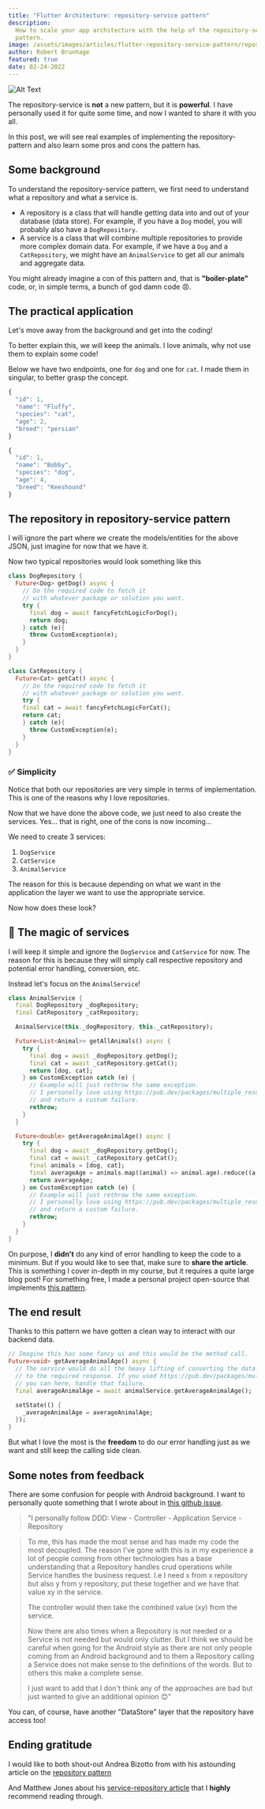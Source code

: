 ```yaml
---
title: "Flutter Architecture: repository-service pattern"
description:
  How to scale your app architecture with the help of the repository-service
  pattern.
image: /assets/images/articles/flutter-repository-service-pattern/repository-service-pattern.webp
author: Robert Brunhage
featured: true
date: 02-24-2022
---
```



![Alt Text](/assets/images/articles/flutter-repository-service-pattern/repository-service-pattern.webp)

The repository-service is **not** a new pattern, but it is **powerful**. I have
personally used it for quite some time, and now I wanted to share it with you
all.

In this post, we will see real examples of implementing the repository-pattern
and also learn some pros and cons the pattern has.

## Some background

To understand the repository-service pattern, we first need to understand what a
repository and what a service is.

- A repository is a class that will handle getting data into and out of your
  database (data store). For example, if you have a `Dog` model, you will
  probably also have a `DogRepository`.
- A service is a class that will combine multiple repositories to provide more
  complex domain data. For example, if we have a `Dog` and a `CatRepository`, we
  might have an `AnimalService` to get all our animals and aggregate data.

You might already imagine a con of this pattern and, that is **"boiler-plate"**
code, or, in simple terms, a bunch of god damn code 😡.

## The practical application

Let's move away from the background and get into the coding!

To better explain this, we will keep the animals. I love animals, why not use
them to explain some code!

Below we have two endpoints, one for `dog` and one for `cat`. I made them in
singular, to better grasp the concept.

```js
{
  "id": 1,
  "name": "Fluffy",
  "species": "cat",
  "age": 2,
  "breed": "persian"
}
```

```js
{
  "id": 1,
  "name": "Bobby",
  "species": "dog",
  "age": 4,
  "breed": "Keeshound"
}
```

## The repository in repository-service pattern

I will ignore the part where we create the models/entities for the above JSON,
just imagine for now that we have it.

Now two typical repositories would look something like this

```dart
class DogRepository {
  Future<Dog> getDog() async {
    // Do the required code to fetch it
    // with whatever package or solution you want.
    try {
      final dog = await fancyFetchLogicForDog();
      return dog;
    } catch (e){
      throw CustomException(e);
    }
  }
}
```

```dart
class CatRepository {
  Future<Cat> getCat() async {
    // Do the required code to fetch it
    // with whatever package or solution you want.
    try {
    final cat = await fancyFetchLogicForCat();
    return cat;
    } catch (e){
      throw CustomException(e);
    }
  }
}
```

### ✅ Simplicity

Notice that both our repositories are very simple in terms of implementation.
This is one of the reasons why I love repositories.

Now that we have done the above code, we just need to also create the services.
Yes... that is right, one of the cons is now incoming...

We need to create 3 services:

1. `DogService`
2. `CatService`
3. `AnimalService`

The reason for this is because depending on what we want in the application the
layer we want to use the appropriate service.

Now how does these look?

## 🧙 The magic of services

I will keep it simple and ignore the `DogService` and `CatService` for now. The
reason for this is because they will simply call respective repository and
potential error handling, conversion, etc.

Instead let's focus on the `AnimalService`!

```dart
class AnimalService {
  final DogRepository _dogRepository;
  final CatRepository _catRepository;

  AnimalService(this._dogRepository, this._catRepository);

  Future<List<Animal>> getAllAnimals() async {
    try {
      final dog = await _dogRepository.getDog();
      final cat = await _catRepository.getCat();
      return [dog, cat];
    } on CustomException catch (e) {
      // Example will just rethrow the same exception.
      // I personally love using https://pub.dev/packages/multiple_result
      // and return a custom failure.
      rethrow;
    }
  }

  Future<double> getAverageAnimalAge() async {
    try {
      final dog = await _dogRepository.getDog();
      final cat = await _catRepository.getCat();
      final animals = [dog, cat];
      final averageAge = animals.map((animal) => animal.age).reduce((a, b) => a + b) / animals.length;
      return averageAge;
    } on CustomException catch (e) {
      // Example will just rethrow the same exception.
      // I personally love using https://pub.dev/packages/multiple_result
      // and return a custom failure.
      rethrow;
    }
  }
}
```

On purpose, I **didn't** do any kind of error handling to keep the code to a
minimum. But if you would like to see that, make sure to **share the article**.
This is something I cover in-depth in my course, but it requires a quite large
blog post! For something free, I made a personal project open-source that
implements [this pattern](https://github.com/RobertBrunhage/budget_together).

<div className="blog_post_component">
  <emailSignup color={"var(--secondary-bg-color)"} />
</div>

## The end result

Thanks to this pattern we have gotten a clean way to interact with our backend
data.

```dart
// Imagine this has some fancy ui and this would be the method call.
Future<void> getAverageAnimalAge() async {
  // The service would do all the heavy lifting of converting the data
  // to the required response. If you used https://pub.dev/packages/multiple_result
  // you can here, handle that failure.
  final averageAnimalAge = await animalService.getAverageAnimalAge();

  setState(() {
    _averageAnimalAge = averageAnimalAge;
  });
}
```

But what I love the most is the **freedom** to do our error handling just as we
want and still keep the calling side clean.

## Some notes from feedback

There are some confusion for people with Android background. I want to
personally quote something that I wrote about in
[this github issue](https://github.com/brianegan/new_flutter_template/issues/14#issuecomment-768418650).

> "I personally follow DDD: View - Controller - Application Service - Repository

> To me, this has made the most sense and has made my code the most decoupled.
> The reason I've gone with this is in my experience a lot of people coming from
> other technologies has a base understanding that a Repository handles crud
> operations while Service handles the business request. I.e I need x from x
> repository but also y from y repository, put these together and we have that
> value xy in the service.
>
> The controller would then take the combined value (xy) from the service.
>
> Now there are also times when a Repository is not needed or a Service is not
> needed but would only clutter. But I think we should be careful when going for
> the Android style as there are not only people coming from an Android
> background and to them a Repository calling a Service does not make sense to
> the definitions of the words. But to others this make a complete sense.
>
> I just want to add that I don't think any of the approaches are bad but just
> wanted to give an additional opinion 😊"

You can, of course, have another "DataStore" layer that the repository have
access too!

## Ending gratitude

I would like to both shout-out Andrea Bizotto from with his astounding article
on the
[repository pattern](https://codewithandrea.com/articles/flutter-repository-pattern/)

And Matthew Jones about his
[service-repository article](https://exceptionnotfound.net/the-repository-service-pattern-with-dependency-injection-and-asp-net-core/)
that I **highly** recommend reading through.

<div className="blog_post_component">
  <blogShareFooter message="Robert's new article about repository-service pattern in Flutter is great, highly recommend it!" />
</div>
